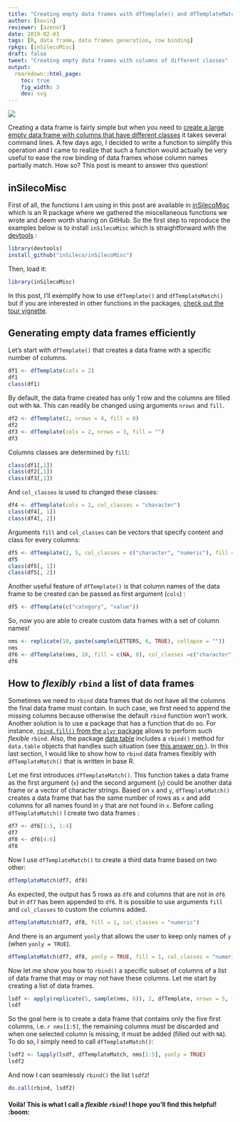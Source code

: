 ```yaml
---
title: "Creating empty data frames with dfTemplate() and dfTemplateMatch()"
author: [kevin]
reviewer: [azenor]
date: 2019-02-03
tags: [R, data frame, data frames generation, row binding]
rpkgs: [inSilecoMisc]
draft: false
tweet: "Creating empty data frames with columns of different classes"
output:
  rmarkdown::html_page:
    toc: true
    fig_width: 3
    dev: svg
---
```



![](https://img.shields.io/badge/inSileco-UnderReview-ffdd55.svg)


Creating a data frame is fairly simple but when you need to [create a large empty data frame with columns that have different classes](https://stackoverflow.com/questions/10689055/create-an-empty-data-frame) it takes several command lines. A few days ago, I decided to write a function to simplify this operation and I came to realize that such a function would actually be very useful to ease the row binding of data frames whose column names partially match. How so? This post is meant to answer this question!


## inSilecoMisc

First of all, the functions I am using in this post are available in  [inSilecoMisc](http://insileco.github.io/inSilecoMisc/) which is an R package where we gathered the miscellaneous functions we wrote and deem worth sharing on GitHub. So the first step to reproduce the examples below is to install `inSilecoMisc` which is straightforward with the [devtools](https://cran.r-project.org/web/packages/devtools/index.html package) :

```r
library(devtools)
install_github("inSileco/inSilecoMisc")
```

Then, load it:

```r
library(inSilecoMisc)
```

In this post, I'll exemplify how to use `dfTemplate()` and `dfTemplateMatch()` but if you are interested in other functions in the packages, [check out the tour vignette](http://insileco.github.io/inSilecoMisc/articles/overview.html).



## Generating empty data frames efficiently

Let's start with `dfTemplate()` that creates a data frame with a specific number of columns.

```r
df1 <- dfTemplate(cols = 2)
df1
class(df1)
```

By default, the data frame created has only 1 row and the columns are filled out with `NA`. This can readily be changed using arguments `nrows` and `fill`.


```r
df2 <- dfTemplate(2, nrows = 4, fill = 0)
df2
df3 <- dfTemplate(cols = 2, nrows = 3, fill = "")
df3
```

Columns classes are determined by `fill`:

```r
class(df1[,1])
class(df2[,1])
class(df3[,1])
```

And `col_classes` is used to changed these classes:

```r
df4 <- dfTemplate(cols = 2, col_classes = "character")
class(df4[, 1])
class(df4[, 2])
```

Arguments `fill` and `col_classes` can be vectors that specify content and class
for every columns:

```r
df5 <- dfTemplate(2, 5, col_classes = c("character", "numeric"), fill = c("", 5))
df5
class(df5[, 1])
class(df5[, 2])
```

Another useful feature of `dfTemplate()` is that column names of the data frame to be created can be passed as first argument (`cols`) :

```r
df5 <- dfTemplate(c("category", "value"))
```

So, now you are able to create custom data frames with a set of column names!

```r
nms <- replicate(10, paste(sample(LETTERS, 6, TRUE), collapse = ""))
nms
df6 <- dfTemplate(nms, 10, fill = c(NA, 0), col_classes =c("character", "numeric"))
df6
```



## How to *flexibly* `rbind` a list of data frames

Sometimes we need to `rbind` data frames that do not have all the columns the final data frame must contain. In such case, we first need to append the missing columns because otherwise the default `rbind` function won't work. Another solution is to use a package that has a function that do so. For instance, [`rbind.fill()` from the `plyr` package](https://www.rdocumentation.org/packages/plyr/versions/1.8.4/topics/rbind.fill) allows to perform such *flexible* `rbind`. Also, the package [data.table](https://cran.r-project.org/web/packages/data.table/index.html) includes a `rbind()` method for `data.table` objects that handles such situation (see [this answer on <i class="fa fa-stack-overflow" aria-hidden="true"></i>](https://stackoverflow.com/questions/18003717/efficient-way-to-rbind-data-frames-with-different-columns)). In this last section, I would like to show how to `rbind` data frames flexibly with `dfTemplateMatch()` that is written in base R.

Let me first introduces `dfTemplateMatch()`. This function takes a data frame as the first argument (`x`) and the second argument (`y`) could be another data frame or a vector of character strings. Based on `x` and `y`, `dfTemplateMatch()` creates a data frame that has the same number of rows as `x` and add columns for all names found in `y` that are not found in `x`. Before calling `dfTemplateMatch()` I create two data frames :


```r
df7 <- df6[1:5, 1:4]
df7
df8 <- df6[4:6]
df8
```

Now I use `dfTemplateMatch()` to create a third data frame based on two other:

```r
dfTemplateMatch(df7, df8)
```

As expected, the output has 5 rows as `df6` and columns that are not in `df6` but in `df7` has been appended to `df6`. It is possible to use arguments `fill` and `col_classes` to custom the columns added.


```r
dfTemplateMatch(df7, df8, fill = 1, col_classes = "numeric")
```

And there is an argument `yonly` that allows the user to keep only names of `y` (when `yonly = TRUE`).

```r
dfTemplateMatch(df7, df8, yonly = TRUE, fill = 1, col_classes = "numeric")
```

Now let me show you how to `rbind()` a specific subset of columns of a list of data frame that may or may not have these columns. Let me start by creating a list of data frames.


```r
lsdf <- apply(replicate(5, sample(nms, 6)), 2, dfTemplate, nrows = 5, fill = 1)
lsdf
```

So the goal here is to create a data frame that contains only the five first
columns, i.e. `r nms[1:5]`, the remaining columns must be discarded and
when one selected column is missing, it must be added (filled out with `NA`).
To do so, I simply need to call `dfTemplateMatch()`:


```r
lsdf2 <- lapply(lsdf, dfTemplateMatch, nms[1:5], yonly = TRUE)
lsdf2
```

And now I can seamlessly `rbind()` the list `lsdf2`!

```r
do.call(rbind, lsdf2)
```




#### Voilà! This is what I call a *flexible* `rbind`! I hope you'll find this helpful! :boom:
